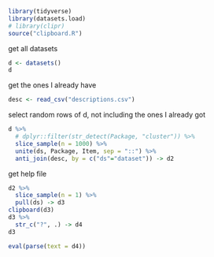 ```r
library(tidyverse)
library(datasets.load)
# library(clipr)
source("clipboard.R")
```


get all datasets

```r
d <- datasets()
d
```

get the ones I already have

```r
desc <- read_csv("descriptions.csv")
```

select random rows of d, not including the ones I already got

```r
d %>%
  # dplyr::filter(str_detect(Package, "cluster")) %>% 
  slice_sample(n = 1000) %>% 
  unite(ds, Package, Item, sep = "::") %>% 
  anti_join(desc, by = c("ds"="dataset")) -> d2
```

get help file

```r
d2 %>% 
  slice_sample(n = 1) %>% 
  pull(ds) -> d3
clipboard(d3)
d3 %>% 
  str_c("?", .) -> d4
d3
```

```r
eval(parse(text = d4))
```
